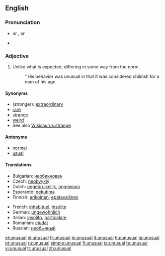 ==English==

===Pronunciation===
* {{IPA|/ʌnˈjuːʒuəl/}} or {{IPAchar|/ʌnˈjuːʒəl/}}, {{SAMPA|/Vn"ju:Du@l/}} or {{SAMPAchar|/Vn"ju:D@l/}}
* {{audio|en-us-unusual.ogg|Audio (US)}}

===Adjective===
{{en-adj}}

# Unlike what is expected; differing in some way from the norm.
#: ''His behavior was unusual in that it was considered childish for a man of his age.

====Synonyms====
* (stronger): [[extraordinary]]
* [[rare]]
* [[strange]]
* [[weird]]
* See also [[Wikisaurus:strange]]

====Antonyms====
* [[normal]]
* [[usual]]

====Translations====
{{trans-top|unlike what is expected; differing in some way from the norm}}
* Bulgarian: [[необикновен]]
* Czech: [[neobvyklý]] {{m}}
* Dutch: [[ongebruikelijk]], [[ongewoon]]
* Esperanto: [[nekutima]]
* Finnish: [[erikoinen]], [[epätavallinen]]
{{trans-mid}}
* French: [[inhabituel]], [[insolite]]
* German: [[ungewöhnlich]]
* Italian: [[insolito]], [[particolare]]
* Romanian: [[ciudat]]
* Russian: [[необычный]]
{{trans-bottom}}

[[et:unusual]]
[[el:unusual]]
[[fr:unusual]]
[[io:unusual]]
[[it:unusual]]
[[hu:unusual]]
[[ja:unusual]]
[[pt:unusual]]
[[ru:unusual]]
[[simple:unusual]]
[[fi:unusual]]
[[ta:unusual]]
[[te:unusual]]
[[vi:unusual]]
[[tr:unusual]]
[[zh:unusual]]